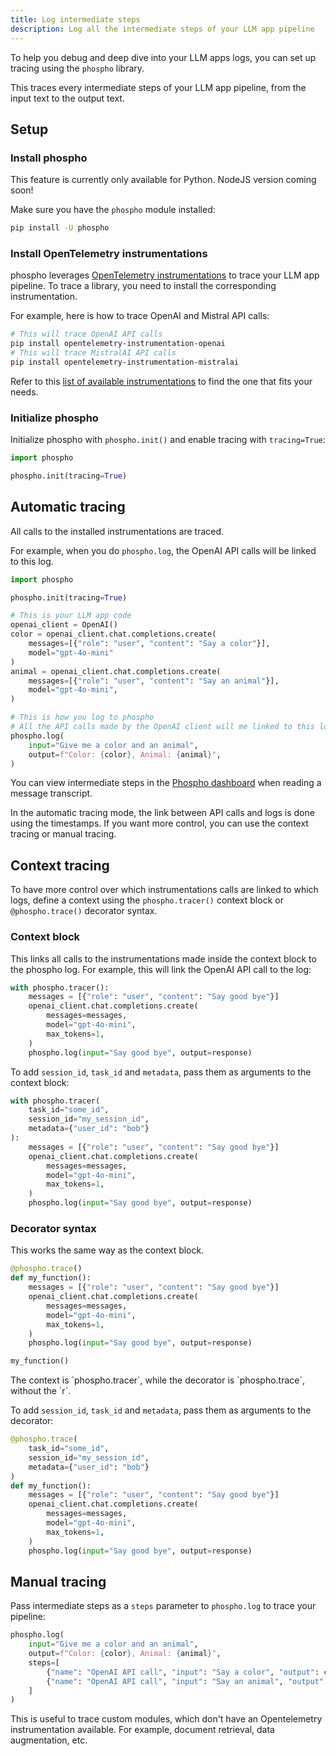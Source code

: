 ```yaml
---
title: Log intermediate steps
description: Log all the intermediate steps of your LLM app pipeline
---
```


To help you debug and deep dive into your LLM apps logs, you can set up tracing using the `phospho` library.

This traces every intermediate steps of your LLM app pipeline, from the input text to the output text.

## Setup 

### Install phospho

<Info>
This feature is currently only available for Python. NodeJS version coming soon!
</Info>

Make sure you have the `phospho` module installed:

```bash
pip install -U phospho
```

### Install OpenTelemetry instrumentations

phospho leverages [OpenTelemetry instrumentations](https://opentelemetry.io/ecosystem/registry/) to trace your LLM app pipeline. To trace a library, you need to install the corresponding instrumentation. 

For example, here is how to  trace OpenAI and Mistral API calls:

```bash
# This will trace OpenAI API calls
pip install opentelemetry-instrumentation-openai
# This will trace MistralAI API calls
pip install opentelemetry-instrumentation-mistralai
```

Refer to this [list of available instrumentations](https://github.com/traceloop/openllmetry/tree/main/packages) to find the one that fits your needs.

### Initialize phospho

Initialize phospho with `phospho.init()` and enable tracing with `tracing=True`:

```python
import phospho

phospho.init(tracing=True)
```

## Automatic tracing

All calls to the installed instrumentations are traced. 

For example, when you do `phospho.log`, the OpenAI API calls will be linked to this log. 

```python
import phospho

phospho.init(tracing=True)

# This is your LLM app code
openai_client = OpenAI()
color = openai_client.chat.completions.create(
    messages=[{"role": "user", "content": "Say a color"}],
    model="gpt-4o-mini"
)
animal = openai_client.chat.completions.create(
    messages=[{"role": "user", "content": "Say an animal"}],
    model="gpt-4o-mini",
)

# This is how you log to phospho
# All the API calls made by the OpenAI client will me linked to this log
phospho.log(
    input="Give me a color and an animal",
    output=f"Color: {color}, Animal: {animal}",
)
```

You can view intermediate steps in the [Phospho dashboard](https://app.phospho.ai/) when reading a message transcript.

In the automatic tracing mode, the link between API calls and logs is done using the timestamps. If you want more control, you can use the context tracing or manual tracing. 

## Context tracing 

To have more control over which instrumentations calls are linked to which logs, define a context using the `phospho.tracer()` context block or `@phospho.trace()` decorator syntax.

### Context block

This links all calls to the instrumentations made inside the context block to the phospho log. For example, this will link the OpenAI API call to the log:

```python
with phospho.tracer(): 
    messages = [{"role": "user", "content": "Say good bye"}]
    openai_client.chat.completions.create(
        messages=messages,
        model="gpt-4o-mini",
        max_tokens=1,
    )
    phospho.log(input="Say good bye", output=response)
```

To add `session_id`, `task_id` and `metadata`, pass them as arguments to the context block:

```python
with phospho.tracer(
    task_id="some_id", 
    session_id="my_session_id", 
    metadata={"user_id": "bob"}
): 
    messages = [{"role": "user", "content": "Say good bye"}]
    openai_client.chat.completions.create(
        messages=messages,
        model="gpt-4o-mini",
        max_tokens=1,
    )
    phospho.log(input="Say good bye", output=response)
```

### Decorator syntax

This works the same way as the context block.

```python
@phospho.trace()
def my_function():
    messages = [{"role": "user", "content": "Say good bye"}]
    openai_client.chat.completions.create(
        messages=messages,
        model="gpt-4o-mini",
        max_tokens=1,
    )
    phospho.log(input="Say good bye", output=response)

my_function()
```

<Note>
The context is `phospho.tracer`, while the decorator is `phospho.trace`, without the `r`.
</Note>

To add `session_id`, `task_id` and `metadata`, pass them as arguments to the decorator:

```python
@phospho.trace(
    task_id="some_id", 
    session_id="my_session_id", 
    metadata={"user_id": "bob"}
)
def my_function():
    messages = [{"role": "user", "content": "Say good bye"}]
    openai_client.chat.completions.create(
        messages=messages,
        model="gpt-4o-mini",
        max_tokens=1,
    )
    phospho.log(input="Say good bye", output=response)
```

## Manual tracing

Pass intermediate steps as a `steps` parameter to `phospho.log` to trace your pipeline:

```python
phospho.log(
    input="Give me a color and an animal",
    output=f"Color: {color}, Animal: {animal}",
    steps=[
        {"name": "OpenAI API call", "input": "Say a color", "output": color},
        {"name": "OpenAI API call", "input": "Say an animal", "output": animal},
    ]
)
```

This is useful to trace custom modules, which don't have an Opentelemetry instrumentation available. For example, document retrieval, data augmentation, etc.
